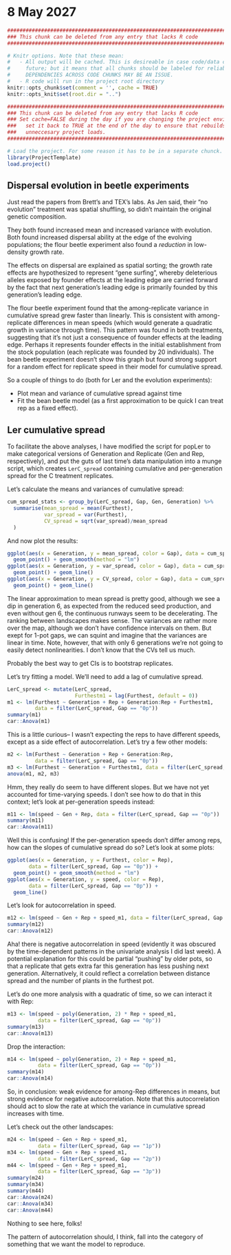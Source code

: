 # 8 May 2027
```r
#######################################################################################
### This chunk can be deleted from any entry that lacks R code                      ###
#######################################################################################

# Knitr options. Note that these mean:
#   - All output will be cached. This is desireable in case code/data changes in the 
#     future; but it means that all chunks should be labeled for reliable behavior. 
#     DEPENDENCIES ACROSS CODE CHUNKS MAY BE AN ISSUE.
#   - R code will run in the project root directory
knitr::opts_chunk$set(comment = '', cache = TRUE)
knitr::opts_knit$set(root.dir = "..")
```
```r
#######################################################################################
### This chunk can be deleted from any entry that lacks R code                      ###
### Set cache=FALSE during the day if you are changing the project environment;     ###
###   set it back to TRUE at the end of the day to ensure that rebuilds don't do    ###
###   unneccesary project loads.                                                    ###
#######################################################################################

# Load the project. For some reason it has to be in a separate chunck.
library(ProjectTemplate)
load.project()
```

## Dispersal evolution in beetle experiments
Just read the papers from Brett's and TEX's labs. As Jen said, their "no evolution" treatment was spatial shuffling, so didn't maintain the original genetic composition.

They both found increased mean and increased variance with evolution. Both found increased dispersal ability at the edge of the evolving populations; the flour beetle experiment also found a *reduction* in low-density growth rate.

The effects on dispersal are explained as spatial sorting; the growth rate effects are hypothesized to represent "gene surfing", whereby deleterious alleles exposed by founder effects at the leading edge are carried forward by the fact that next generation's leading edge is primarily founded by this generation's leading edge.

The flour beetle experiment found that the among-replicate variance in cumulative spread grew faster than linearly. This is consistent with among-replicate differences in mean speeds (which would generate a quadratic growth in variance through time). This pattern was found in both treatments, suggesting that it's not just a consequence of founder effects at the leading edge. Perhaps it represents founder effects in the initial establishment from the stock population (each replicate was founded by 20 individuals). The bean beetle experiment doesn't show this graph but found strong support for a random effect for replicate speed in their model for cumulative spread.

So a couple of things to do (both for Ler and the evolution experiments):

- Plot mean and variance of cumulative spread against time
- Fit the bean beetle model (as a first approximation to be quick I can treat rep as a fixed effect).

## Ler cumulative spread
To facilitate the above analyses, I have modified the script for popLer to make categorical versions of Generation and Replicate (Gen and Rep, respectively), and put the guts of last time's data manipulation into a munge script, which creates `LerC_spread` containing cumulative and per-generation spread for the C treatment replicates.

Let's calculate the means and variances of cumulative spread:
```r
cum_spread_stats <- group_by(LerC_spread, Gap, Gen, Generation) %>%
  summarise(mean_spread = mean(Furthest),
            var_spread = var(Furthest),
            CV_spread = sqrt(var_spread)/mean_spread
  )
```

And now plot the results:
```r
ggplot(aes(x = Generation, y = mean_spread, color = Gap), data = cum_spread_stats) +
  geom_point() + geom_smooth(method = "lm")
ggplot(aes(x = Generation, y = var_spread, color = Gap), data = cum_spread_stats) +
  geom_point() + geom_line()
ggplot(aes(x = Generation, y = CV_spread, color = Gap), data = cum_spread_stats) +
  geom_point() + geom_line()
```

The linear approximation to mean spread is pretty good, although we see a dip in generation 6, as expected from the reduced seed production, and even without gen 6, the continuous runways seem to be decelerating. The ranking between landscapes makes sense. The variances are rather more over the map, although we don't have confidence intervals on them. But exept for 1-pot gaps, we can squint and imagine that the variances are linear in time. Note, however, that with only 6 generations we're not going to easily detect nonlinearities. I don't know that the CVs tell us much.

Probably the best way to get CIs is to bootstrap replicates.

Let's try fitting a model. We'll need to add a lag of cumulative spread.
```r
LerC_spread <- mutate(LerC_spread, 
                      Furthestm1 = lag(Furthest, default = 0))
m1 <- lm(Furthest ~ Generation + Rep + Generation:Rep + Furthestm1, 
         data = filter(LerC_spread, Gap == "0p"))
summary(m1)
car::Anova(m1)
```
This is a little curious-- I wasn't expecting the reps to have different speeds, except as a side effect of autocorrelation. Let's try a few other models:
```r
m2 <- lm(Furthest ~ Generation + Rep + Generation:Rep, 
         data = filter(LerC_spread, Gap == "0p"))
m3 <- lm(Furthest ~ Generation + Furthestm1, data = filter(LerC_spread, Gap == "0p"))
anova(m1, m2, m3)
```
Hmm, they really do seem to have different slopes. But we have not yet accounted for time-varying speeds. I don't see how to do that in this context; let's look at per-generation speeds instead:
```r
m11 <- lm(speed ~ Gen + Rep, data = filter(LerC_spread, Gap == "0p"))
summary(m11)
car::Anova(m11)
```
Well this is confusing! If the per-generation speeds don't differ among reps, how can the slopes of cumulative spread do so? Let's look at some plots:
```r
ggplot(aes(x = Generation, y = Furthest, color = Rep), 
       data = filter(LerC_spread, Gap == "0p")) +
  geom_point() + geom_smooth(method = "lm")
ggplot(aes(x = Generation, y = speed, color = Rep), 
       data = filter(LerC_spread, Gap == "0p")) +
  geom_line()
```
Let's look for autocorrelation in speed.
```r
m12 <- lm(speed ~ Gen + Rep + speed_m1, data = filter(LerC_spread, Gap == "0p"))
summary(m12)
car::Anova(m12)
```
Aha! there is negative autocorrelation in speed (evidently it was obscured by the time-dependent patterns in the univariate analysis I did last week). A potential explanation for this could be partial "pushing" by older pots, so that a replicate that gets extra far this generation has less pushing next generation. Alternatively, it could reflect a correlation between distance spread and the number of plants in the furthest pot.

Let's do one more analysis with a quadratic of time, so we can interact it with Rep:
```r
m13 <- lm(speed ~ poly(Generation, 2) * Rep + speed_m1, 
          data = filter(LerC_spread, Gap == "0p"))
summary(m13)
car::Anova(m13)
```
Drop the interaction:
```r
m14 <- lm(speed ~ poly(Generation, 2) + Rep + speed_m1, 
          data = filter(LerC_spread, Gap == "0p"))
summary(m14)
car::Anova(m14)
```
So, in conclusion: weak evidence for among-Rep differences in means, but strong evidence for negative autocorrelation. Note that this autocorrelation should act to slow the rate at which the variance in cumulative spread increases with time.

Let's check out the other landscapes:
```r
m24 <- lm(speed ~ Gen + Rep + speed_m1, 
          data = filter(LerC_spread, Gap == "1p"))
m34 <- lm(speed ~ Gen + Rep + speed_m1, 
          data = filter(LerC_spread, Gap == "2p"))
m44 <- lm(speed ~ Gen + Rep + speed_m1, 
          data = filter(LerC_spread, Gap == "3p"))
summary(m24)
summary(m34)
summary(m44)
car::Anova(m24)
car::Anova(m34)
car::Anova(m44)
```
Nothing to see here, folks!

The pattern of autocorrelation should, I think, fall into the category of something that we want the model to reproduce.

